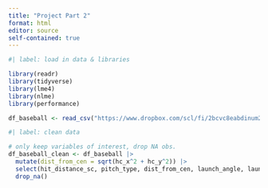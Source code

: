 ```yaml
---
title: "Project Part 2"
format: html
editor: source
self-contained: true
---
```


```r
#| label: load in data & libraries

library(readr)
library(tidyverse)
library(lme4)
library(nlme)
library(performance)

df_baseball <- read_csv("https://www.dropbox.com/scl/fi/2bcvc8eabdinum2e3r9oj/statcast_pitch_swing_data_20240402_20240630.csv?rlkey=bl9kxe5o9yv017cmjssbgya3s&st=pnrx2dej&dl=1")
```


```r
#| label: clean data

# only keep variables of interest, drop NA obs.
df_baseball_clean <- df_baseball |>
  mutate(dist_from_cen = sqrt(hc_x^2 + hc_y^2)) |>
  select(hit_distance_sc, pitch_type, dist_from_cen, launch_angle, launch_speed, game_type, batter) |>
  drop_na()

```